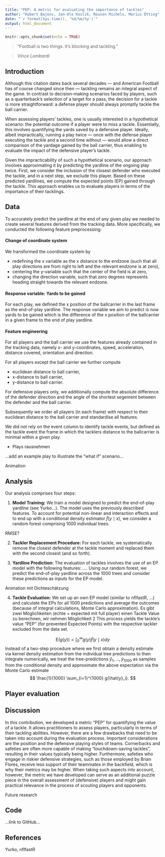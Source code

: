 ```yaml
---
title: "PEP: A metric for evaluating the importance of tackles"
author: "Robert Bajons, Jan-Ole Koslik, Rouven Michels, Marius Ötting"
date: "`r format(Sys.time(), '%d/%m/%y')`"
output: html_document
---
```


```r
knitr::opts_chunk$set(echo = TRUE)
```

> "Football is two things. It's blocking and tackling."

> *Vince Lombardi*

## Introduction

Although this citation dates back several decades --- and American Football has of course changed since then --- tackling remains an integral aspect of the game. In contrast to decision-making scenarios faced by players, such as a quarterback's selection of a target for a pass, the decision for a tackle is more straightforward: a defense player should always promptly tackle the ball carrier.

When assessing players' tackles, one is usually interested in a hypothetical scenario: the potential outcome if a player were to miss a tackle. 
Essentially, this involves quantifying the yards saved by a defensive player. Ideally, albeit impractically, running a play twice --- once with the defense player executing the tackle and a second time without --- would allow a direct comparison of the yardage gained by the ball carrier, thus enabling to evaluate the impact of the defensive player's tackle.

Given the impracticability of such a hypothetical scenario, our approach involves approximating it by predicting the yardline of the ongoing play twice. First, we consider the inclusion of the closest defender who executed the tackle, and in a next step, we exclude this player. Based on these predicted yardlines, we compute the expected points (EP) gained through the tackle. This approach enables us to evaluate players in terms of the importance of their tacklings.

## Data

To accurately predict the yardline at the end of any given play we needed to create several features derived from the tracking data. More specifically, we conducted the following feature preprocessing:

#### Change of coordinate system
We transformed the coordinate system by 

* redefining the x variable as the x distance to the endzone (such that all play directions are from right to left and the relevant endzone is at zero),
* centering the y-variable such that the center of the field is at zero,
* changing the direction variable, such that zero degrees represents heading straight towards the relevant endzone.

#### Response variable: Yards to be gained
For each play, we defined the x position of the ballcarrier in the last frame as the end-of-play yardline. The response variable we aim to predict is now yards to be gained which is the difference of the x position of the ballcarrier in a given frame to the end of play yardline.

#### Feature engineering
For all players and the ball carrier we use the features already contained in the tracking data, namely x- and y-coordinates, speed, acceleration, distance covered, orientation and direction.

For all players except the ball carrier we further compute

* euclidean distance to ball carrier,
* x-distance to ball carrier,
* y-distance to ball carrier.

For defensive players only, we additionally compute the absolute difference of the defender direction and the angle of the shortest segement between the defender and the ball carrier.

Subsequently we order all players (in each frame) with respect to their euclidean distance to the ball carrier and standardise all features.

We did not rely on the event column to identify tackle events, but defined as the tackle event the frame in which the tacklers distance to the ballcarrier is minimal within a given play.

- Plays rausnehmen

...add an example play to illustrate the "what if" scenario...

Animation

## Analysis

Our analysis comprises four steps:

1. **Model Training:** We train a model designed to predict the end-of-play yardline (see Yurko...). The model uses the previously described features. To account for potential non-linear and interaction effects and to end up with a conditional density estimator $\hat{f}(y \mid x)$, we consider a random forest comprising 1000 individual trees.

RMSE?

2. **Tackler Replacement Procedure:** For each tackle, we systematically remove the closest defender at the tackle moment and replaced them with the second closest (and so forth). 

3. **Yardline Prediction:** The evaluation of tackles involves the use of an EP model with the following features: .... Using our random forest, we predict the end-of-play yardline across the 1000 trees and consider these predictions as inputs for the EP model. 

Animation mit Dichteschätzung

4. **Tackle Evaluation:** We set up an own EP model (similar to nflfastR, ...) and calculate the EPs for all 1000 predictions and average the outcomes (because of integral calculations, Monte Carlo approximation). 
Es gibt zwei Möglichkeiten (echte + expected mit full player) einen Tackle Value zu berechnen, wir nehmen Möglichkeit 2 
This process yields the tackle's value "PEP" (for prevented Expected Points) with the respective tackler excluded from the data set. 

$$
\text{E}(g(y)) = \int_{0}^\infty g(y) \hat{f}(y \mid x) dy
$$
Instead of a two-step procedure where we first obtain a density estimate via kernel density estimation from the individual tree predictions to then integrate numerically, we treat the tree-predictions $\hat{y}_1, \dots, \hat{y}_{1000}$ as samples from the conditional density and approximate the above expectation via the Monte Carlo estimate
$$
\frac{1}{1000} \sum_{i=1}^{1000} g(\hat{y}_i).
$$

## Player evaluation

## Discussion

In this contribution, we developed a metric "PEP" for quantifying the value of a tackle. It allows practitioners to assess players, particularly in terms of their tackling abilities. 
However, there are a few drawbacks that need to be taken into account during the evaluation process. Important considerations are the position and the defensive playing styles of teams. Cornerbacks and safeties are often more capable of making "touchdown-saving tackles", resulting in their values typically being higher. Furthermore, safeties who engage in riskier defensive strategies, such as those employed by Brian Flores, receive less support of their teammates in the backfield, which is why their metrics may be higher. 
When taking such aspects into account, however, the metric we have developed can serve as an additional puzzle piece in the overall assessment of (defensive) players and might gain practical relevance in the process of scouting players and opponents.

Future research

## Code

...link to GitHub...

## References

Yurko, nflfastR

